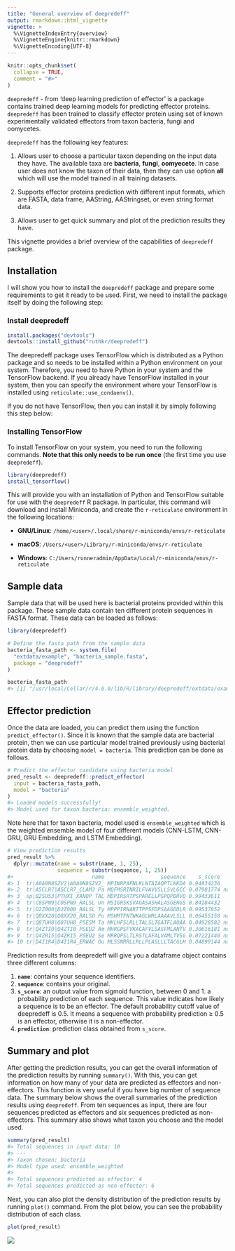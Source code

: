 ```yaml
---
title: "General overview of deepredeff"
output: rmarkdown::html_vignette
vignette: >
  %\VignetteIndexEntry{overview}
  %\VignetteEngine{knitr::rmarkdown}
  %\VignetteEncoding{UTF-8}
---
```


```r
knitr::opts_chunk$set(
  collapse = TRUE,
  comment = "#>"
)
```

`deepredeff` - from ‘deep learning prediction of effector’ is a package contains trained deep learning models for predicting effector proteins. `deepredeff` has been trained to classify effector protein using set of known experimentally validated effectors from taxon bacteria, fungi and oomycetes. 

`deepredeff` has the following key features:

1. Allows user to choose a particular taxon depending on the input data they have. The available taxa are **bacteria**, **fungi**, **oomyecete**. In case user does not know the taxon of their data, then they can use option **all** which will use the model trained in all training datasets. 

2. Supports effector proteins prediction with different input formats, which are FASTA, data frame, AAString, AAStringset, or even string format data. 

3. Allows user to get quick summary and plot of the prediction results they have. 

This vignette provides a brief overview of the capabilities of `deepredeff` package.

## Installation

I will show you how to install the `deepredeff` package and prepare some requirements to get it ready to be used. First, we need to install the package itself by doing the following step:

### Install deepredeff

``` r
install.packages("devtools")
devtools::install_github("ruthkr/deepredeff")
```

The deepredeff package uses TensorFlow which is distributed as a Python package and so needs to be installed within a Python environment on your system. Therefore, you need to have Python in your system and the TensorFlow backend. If you already have TensorFlow installed in your system, then you can specify the environment where your TensorFlow is installed using `reticulate::use_condaenv()`.

If you do not have TensorFlow, then you can install it by simply following this step below:

### Installing TensorFlow

To install TensorFlow on your system, you need to run the following commands. **Note that this only needs to be run once** (the first time you use `deepredeff`).

```r
library(deepredeff)
install_tensorflow()
```
This will provide you with an installation of Python and TensorFlow suitable for use with the `deepredeff` R package. In particular, this command will download and install Miniconda, and create the `r-reticulate` environment in the following locations:

- **GNU/Linux**: `/home/<user>/.local/share/r-miniconda/envs/r-reticulate`

- **macOS**: `/Users/<user>/Library/r-miniconda/envs/r-reticulate`

- **Windows**: `C:/Users/runneradmin/AppData/Local/r-miniconda/envs/r-reticulate`

## Sample data

Sample data that will be used here is bacterial proteins provided within this package. These sample data contain ten different protein sequences in FASTA format. These data can be loaded as follows: 

```r
library(deepredeff)

# Define the fasta path from the sample data
bacteria_fasta_path <- system.file(
  "extdata/example", "bacteria_sample.fasta", 
  package = "deepredeff"
)

bacteria_fasta_path
#> [1] "/usr/local/Cellar/r/4.0.0/lib/R/library/deepredeff/extdata/example/bacteria_sample.fasta"
```

## Effector prediction

Once the data are loaded, you can predict them using the function `predict_effector()`. Since it is known that the sample data are bacterial protein, then we can use particular model trained previously using bacterial protein data by choosing `model = bacteria`. This prediction can be done as follows. 

```r
# Predict the effector candidate using bacteria model
pred_result <- deepredeff::predict_effector(
  input = bacteria_fasta_path,
  model = "bacteria"
)
#> Loaded models successfully!
#> Model used for taxon bacteria: ensemble_weighted.
```

Note here that for taxon bacteria, model used is `ensemble_weighted` which is the weighted ensemble model of four different models (CNN-LSTM, CNN-GRU, GRU Embedding, and LSTM Embedding). 

```r
# View prediction results
pred_result %>% 
  dplyr::mutate(name = substr(name, 1, 25), 
                sequence = substr(sequence, 1, 25))
#>                         name                  sequence    s_score   prediction
#> 1  tr|A0A0N8SZV2|A0A0N8SZV2_ MPINRPAFNLKLNTAIAQPTLKKDA 0.94834236     effector
#> 2  tr|A5CLR7|A5CLR7_CLAM3 Pa MQFMSRINRILFVAVVSLLSVLGCC 0.07981774 non-effector
#> 3  sp|B2SU53|PTHX1_XANOP TAL MDPIRSRTPSPARELLPGPQPDRVQ 0.99433611     effector
#> 4  tr|C0SPN9|C0SPN9_RALSL Un MSIGRSKSVAGASASHALASGENGS 0.84184432     effector
#> 5  tr|D2Z000|D2Z000_RALSL Ty MPPPIRNARTTPPSFDPSAAGDDLR 0.99537852     effector
#> 6  tr|Q8XX20|Q8XX20_RALSO Pu MSHMTFNTWKAGLWRLAAAAVLSLL 0.06455158 non-effector
#> 7  tr|Q87UH8|Q87UH8_PSESM Ta MKLHFSLRLLTALSLTGATFLAQAA 0.04928582 non-effector
#> 8  tr|Q4ZTI0|Q4ZTI0_PSEU2 Am MHRGPSFVKACAFVLSASFMLANTV 0.30616181 non-effector
#> 9  tr|Q4ZR15|Q4ZR15_PSEU2 Se MRRQPSLTLRSTLAFALVAMLTVSG 0.07221440 non-effector
#> 10 tr|D4I1R4|D4I1R4_ERWAC Ou MLSSNRRLLRLLPLASLLLTACGLH 0.04899144 non-effector
```

Prediction results from deepredeff will give you a dataframe object contains three different columns: 

1. **`name`**: contains your sequence identifiers.
2. **`sequence`**: contains your original.
3. **`s_score`**: an output value from sigmoid function, between 0 and 1. a probability prediction of each sequence. This value indicates how likely a sequence is to be an effector. The default probability cutoff value of deepredeff is 0.5. It means a sequence with probability prediction ≥ 0.5 is an effector, otherwise it is a non-effector.
4. **`prediction`**: prediction class obtained from `s_score`. 

## Summary and plot

After getting the prediction results, you can get the overall information of the prediction results by running `summary()`. With this, you can get information on how many of your data are predicted as effectors and non-effectors. This function is very useful if you have big number of sequence data. The summary below shows the overall summaries of the prediction results using `deepredeff`. From ten sequences as input, there are four sequences predicted as effectors and six sequences predicted as non-effectors. This summary also shows what taxon you choose and the model used. 

```r
summary(pred_result)
#> Total sequences in input data: 10
#> ---
#> Taxon chosen: bacteria
#> Model type used: ensemble_weighted
#> 
#> Total sequences predicted as effector: 4
#> Total sequences predicted as non-effector: 6
```

Next, you can also plot the density distribution of the prediction results by running `plot()`  command. From the plot below, you can see the probability distribution of each class. 

```r
plot(pred_result)
```
![](https://i.imgur.com/NkzaQFk.png)



